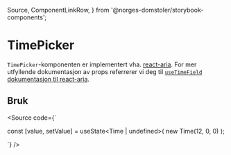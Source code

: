   Source,
  ComponentLinkRow,
} from '@norges-domstoler/storybook-components';

<Meta of={TimePickerStories} />

# TimePicker

<ComponentLinkRow
  docsHref="https://design.domstol.no/987b33f71/p/60a9ff-timepicker/b/11f1d8"
  figmaHref="https://www.figma.com/file/ewqSDmkgqDQ5PyOsRp4V5b/DDS-Komponenter?type=design&node-id=417%3A16&mode=design&t=yAZzSopZv7pOdHLa-1"
  githubHref="https://github.com/domstolene/designsystem/tree/main/packages/components/src/components/date-inputs/TimePicker"
/>

`TimePicker`-komponenten er implementert vha. [react-aria](https://react-spectrum.adobe.com/react-aria).
For mer utfyllende dokumentasjon av props referrerer vi deg til [`useTimeField` dokumentasjon til react-aria](https://react-spectrum.adobe.com/react-aria/useTimeField.html).

<Canvas of={TimePickerStories.Default} sourceState="shown" />
<Controls of={TimePickerStories.Default} />

## Bruk

<Source
  code={`

const [value, setValue] = useState<Time | undefined>(
new Time(12, 0, 0)
);

<TimePicker label="Tidspunkt" value={value} onChange={setValue} />
`} />
